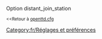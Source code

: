 {{fr/Amorce}}
Option distant_join_station

<small><<Retour à [[fr/Archive/Manual/Settings/Openttd.cfg|openttd.cfg]]</small>
[[Category:fr/Réglages et préférences]]